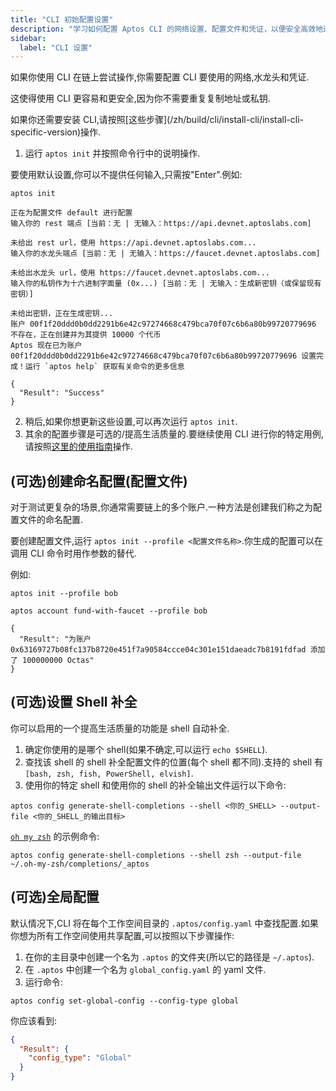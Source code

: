 ```yaml
---
title: "CLI 初始配置设置"
description: "学习如何配置 Aptos CLI 的网络设置、配置文件和凭证，以便安全高效地进行区块链交互。"
sidebar:
  label: "CLI 设置"
---
```



如果你使用 CLI 在链上尝试操作,你需要配置 CLI 要使用的网络,水龙头和凭证.

这使得使用 CLI 更容易和更安全,因为你不需要重复复制地址或私钥.

<Aside type="caution">
  如果你还需要安装 CLI,请按照[这些步骤](/zh/build/cli/install-cli/install-cli-specific-version)操作.
</Aside>

1. 运行 `aptos init` 并按照命令行中的说明操作.

<Aside type="note" emoji="ℹ️">
  要使用默认设置,你可以不提供任何输入,只需按"Enter".例如:
</Aside>

```shellscript filename="Terminal"
aptos init
```

```shellscript filename="输出"
正在为配置文件 default 进行配置
输入你的 rest 端点 [当前：无 | 无输入：https://api.devnet.aptoslabs.com]

未给出 rest url，使用 https://api.devnet.aptoslabs.com...
输入你的水龙头端点 [当前：无 | 无输入：https://faucet.devnet.aptoslabs.com]

未给出水龙头 url，使用 https://faucet.devnet.aptoslabs.com...
输入你的私钥作为十六进制字面量 (0x...) [当前：无 | 无输入：生成新密钥（或保留现有密钥）]

未给出密钥，正在生成密钥...
账户 00f1f20ddd0b0dd2291b6e42c97274668c479bca70f07c6b6a80b99720779696 不存在，正在创建并为其提供 10000 个代币
Aptos 现在已为账户 00f1f20ddd0b0dd2291b6e42c97274668c479bca70f07c6b6a80b99720779696 设置完成！运行 `aptos help` 获取有关命令的更多信息

{
  "Result": "Success"
}
```

2. 稍后,如果你想更新这些设置,可以再次运行 `aptos init`.
3. 其余的配置步骤是可选的/提高生活质量的.要继续使用 CLI 进行你的特定用例,请按照[这里的使用指南](/zh/build/cli#%EF%B8%8F-using-the-aptos-cli)操作.

## (可选)创建命名配置(配置文件)

对于测试更复杂的场景,你通常需要链上的多个账户.一种方法是创建我们称之为配置文件的命名配置.

要创建配置文件,运行 `aptos init --profile <配置文件名称>`.你生成的配置可以在调用 CLI 命令时用作参数的替代.

例如:

```shellscript filename="Terminal"
aptos init --profile bob
```

```shellscript filename="Terminal"
aptos account fund-with-faucet --profile bob
```

```shellscript filename="输出"
{
  "Result": "为账户 0x63169727b08fc137b8720e451f7a90584ccce04c301e151daeadc7b8191fdfad 添加了 100000000 Octas"
}
```

## (可选)设置 Shell 补全

你可以启用的一个提高生活质量的功能是 shell 自动补全.

1. 确定你使用的是哪个 shell(如果不确定,可以运行 `echo $SHELL`).
2. 查找该 shell 的 shell 补全配置文件的位置(每个 shell 都不同).支持的 shell 有 `[bash, zsh, fish, PowerShell, elvish]`.
3. 使用你的特定 shell 和使用你的 shell 的补全输出文件运行以下命令:

```shellscript filename="Terminal"
aptos config generate-shell-completions --shell <你的_SHELL> --output-file <你的_SHELL_的输出目标>
```

[`oh my zsh`](https://ohmyz.sh/) 的示例命令:

```shellscript filename="Terminal"
aptos config generate-shell-completions --shell zsh --output-file ~/.oh-my-zsh/completions/_aptos
```

## (可选)全局配置

默认情况下,CLI 将在每个工作空间目录的 `.aptos/config.yaml` 中查找配置.如果你想为所有工作空间使用共享配置,可以按照以下步骤操作:

1. 在你的主目录中创建一个名为 `.aptos` 的文件夹(所以它的路径是 `~/.aptos`).
2. 在 `.aptos` 中创建一个名为 `global_config.yaml` 的 yaml 文件.
3. 运行命令:

```shellscript filename="Terminal"
aptos config set-global-config --config-type global
```

你应该看到:

```json
{
  "Result": {
    "config_type": "Global"
  }
}
```
